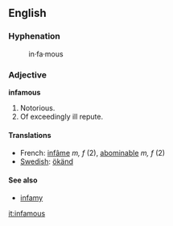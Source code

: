 ==English==

===Hyphenation===
:in&middot;fa&middot;mous

===Adjective===

'''infamous'''

# Notorious.
# Of exceedingly ill repute.

====Translations====

*French: [[infâme]] ''m, f'' (2), [[abominable]] ''m, f'' (2)
*[[Swedish]]: [[ökänd]]

====See also====
*[[infamy]]

[[it:infamous]]